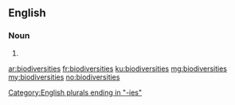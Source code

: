 ==English==

===Noun===
{{head|en|plural}}

# {{plural of|biodiversity|lang=en|nocat=1}}

[[Category:English plurals ending in "-ies"]]

[[ar:biodiversities]]
[[fr:biodiversities]]
[[ku:biodiversities]]
[[mg:biodiversities]]
[[my:biodiversities]]
[[no:biodiversities]]